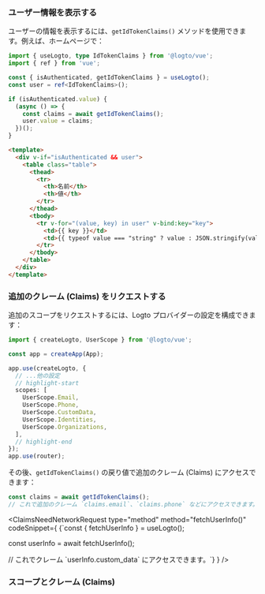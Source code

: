 

### ユーザー情報を表示する

ユーザーの情報を表示するには、`getIdTokenClaims()` メソッドを使用できます。例えば、ホームページで：

```ts title="views/HomeView.vue"
import { useLogto, type IdTokenClaims } from '@logto/vue';
import { ref } from 'vue';

const { isAuthenticated, getIdTokenClaims } = useLogto();
const user = ref<IdTokenClaims>();

if (isAuthenticated.value) {
  (async () => {
    const claims = await getIdTokenClaims();
    user.value = claims;
  })();
}
```

```html
<template>
  <div v-if="isAuthenticated && user">
    <table class="table">
      <thead>
        <tr>
          <th>名前</th>
          <th>値</th>
        </tr>
      </thead>
      <tbody>
        <tr v-for="(value, key) in user" v-bind:key="key">
          <td>{{ key }}</td>
          <td>{{ typeof value === "string" ? value : JSON.stringify(value) }}</td>
        </tr>
      </tbody>
    </table>
  </div>
</template>
```

### 追加のクレーム (Claims) をリクエストする

<FindUserInfoMissing method="getIdTokenClaims()" />

<ScopesAndClaimsIntroduction />

追加のスコープをリクエストするには、Logto プロバイダーの設定を構成できます：

```ts title="main.ts"
import { createLogto, UserScope } from '@logto/vue';

const app = createApp(App);

app.use(createLogto, {
  // ...他の設定
  // highlight-start
  scopes: [
    UserScope.Email,
    UserScope.Phone,
    UserScope.CustomData,
    UserScope.Identities,
    UserScope.Organizations,
  ],
  // highlight-end
});
app.use(router);
```

その後、`getIdTokenClaims()` の戻り値で追加のクレーム (Claims) にアクセスできます：

```ts
const claims = await getIdTokenClaims();
// これで追加のクレーム `claims.email`、`claims.phone` などにアクセスできます。
```

<ClaimsNeedNetworkRequest
  type="method"
  method="fetchUserInfo()"
  codeSnippet={
    <CodeBlock language="tsx">{`const { fetchUserInfo } = useLogto();

const userInfo = await fetchUserInfo();

// これでクレーム \`userInfo.custom_data\` にアクセスできます。`}</CodeBlock>
}
/>

### スコープとクレーム (Claims)

<ScopesAndClaims />
